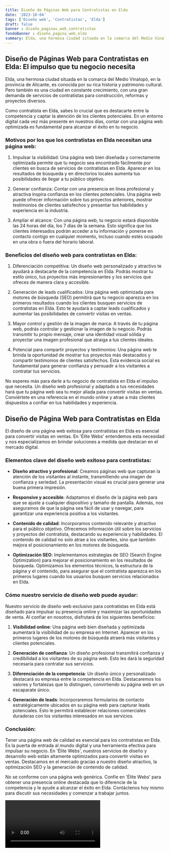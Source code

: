 ```yaml
---
title: Diseño de Páginas Web para Contratistas en Elda
date: '2023-10-04'
tags: ['Diseño web', 'Contratistas', 'Elda']
draft: false
banner : diseño_paginas_web_contratistas
fondoBanner : diseño_pagina_web_elda
summary: Elda, una hermosa ciudad situada en la comarca del Medio Vinalopó, en la provincia de Alicante, es conocida por su rica historia y patrimonio cultural. Pero también es una ciudad en constante crecimiento, con una gran demanda de servicios de contratistas para construcción, reformas y proyectos diversos.
---
```


## Diseño de Páginas Web para Contratistas en Elda: El impulso que tu negocio necesita

Elda, una hermosa ciudad situada en la comarca del Medio Vinalopó, en la provincia de Alicante, es conocida por su rica historia y patrimonio cultural. Pero también es una ciudad en constante crecimiento, con una gran demanda de servicios de contratistas para construcción, reformas y proyectos diversos.

Como contratista en Elda, sabes lo crucial que es destacarte entre la competencia y captar la atención de los clientes potenciales. En un entorno digital cada vez más presente en nuestros días, contar con una página web optimizada es fundamental para alcanzar el éxito en tu negocio.

### Motivos por los que los contratistas en Elda necesitan una página web:

1. Impulsar la visibilidad: Una página web bien diseñada y correctamente optimizada permite que tu negocio sea encontrado fácilmente por clientes en busca de servicios de contratistas en Elda. Aparecer en los resultados de búsqueda y en directorios locales aumenta tus posibilidades de llegar a tu público objetivo.

2. Generar confianza: Contar con una presencia en línea profesional y atractiva inspira confianza en los clientes potenciales. Una página web puede ofrecer información sobre tus proyectos anteriores, mostrar testimonios de clientes satisfechos y presentar tus habilidades y experiencia en la industria.

3. Ampliar el alcance: Con una página web, tu negocio estará disponible las 24 horas del día, los 7 días de la semana. Esto significa que los clientes interesados podrán acceder a tu información y ponerse en contacto contigo en cualquier momento, incluso cuando estés ocupado en una obra o fuera del horario laboral.

### Beneficios del diseño web para contratistas en Elda:

1. Diferenciación competitiva: Un diseño web personalizado y atractivo te ayudará a destacarte de la competencia en Elda. Podrás mostrar tu estilo único, tus proyectos más impresionantes y los servicios que ofreces de manera clara y accesible.

2. Generación de leads cualificados: Una página web optimizada para motores de búsqueda (SEO) permitirá que tu negocio aparezca en los primeros resultados cuando los clientes busquen servicios de contratistas en Elda. Esto te ayudará a captar leads cualificados y aumentar las posibilidades de convertir visitas en ventas.

3. Mayor control y gestión de la imagen de marca: A través de tu página web, podrás controlar y gestionar la imagen de tu negocio. Podrás transmitir tu propio mensaje, crear una identidad visual sólida y proyectar una imagen profesional que atraiga a tus clientes ideales.

4. Potencial para compartir proyectos y testimonios: Una página web te brinda la oportunidad de mostrar tus proyectos más destacados y compartir testimonios de clientes satisfechos. Esta evidencia social es fundamental para generar confianza y persuadir a los visitantes a contratar tus servicios.

No esperes más para darle a tu negocio de contratista en Elda el impulso que necesita. Un diseño web profesional y adaptado a tus necesidades hará que tu página web sea tu mejor aliada para convertir visitas en ventas. Conviértete en una referencia en el mundo online y atrae a más clientes dispuestos a confiar en tus habilidades y experiencia.

<GifSeo />

<Cta />

## Diseño de Página Web para Contratistas en Elda


El diseño de una página web exitosa para contratistas en Elda es esencial para convertir visitas en ventas. En 'Élite Webs' entendemos esta necesidad y nos especializamos en brindar soluciones a medida que destacan en el mercado digital.

### Elementos clave del diseño web exitoso para contratistas:

- **Diseño atractivo y profesional**: Creamos páginas web que capturan la atención de los visitantes al instante, transmitiendo una imagen de confianza y seriedad. La presentación visual es crucial para generar una buena primera impresión.

- **Responsive y accesible**: Adaptamos el diseño de la página web para que se ajuste a cualquier dispositivo y tamaño de pantalla. Además, nos aseguramos de que la página sea fácil de usar y navegar, para garantizar una experiencia positiva a los visitantes.

- **Contenido de calidad**: Incorporamos contenido relevante y atractivo para el público objetivo. Ofrecemos información útil sobre los servicios y proyectos del contratista, destacando su experiencia y habilidades. El contenido de calidad no solo atrae a los visitantes, sino que también mejora el posicionamiento en los motores de búsqueda.

- **Optimización SEO**: Implementamos estrategias de SEO (Search Engine Optimization) para mejorar el posicionamiento en los resultados de búsqueda. Optimizamos los elementos técnicos, la estructura de la página y el contenido, para asegurar que el contratista aparezca en los primeros lugares cuando los usuarios busquen servicios relacionados en Elda.

### Cómo nuestro servicio de diseño web puede ayudar:

Nuestro servicio de diseño web exclusivo para contratistas en Elda está diseñado para impulsar su presencia online y maximizar las oportunidades de venta. Al confiar en nosotros, disfrutará de los siguientes beneficios:

1. **Visibilidad online**: Una página web bien diseñada y optimizada aumentará la visibilidad de su empresa en Internet. Aparecer en los primeros lugares de los motores de búsqueda atraerá más visitantes y clientes potenciales.

2. **Generación de confianza**: Un diseño profesional transmitirá confianza y credibilidad a los visitantes de su página web. Esto les dará la seguridad necesaria para contratar sus servicios.

3. **Diferenciación de la competencia**: Un diseño único y personalizado destacará su empresa entre la competencia en Elda. Destacaremos los valores y fortalezas que lo distinguen, convirtiendo su página web en un escaparate único.

4. **Generación de leads**: Incorporaremos formularios de contacto estratégicamente ubicados en su página web para capturar leads potenciales. Esto le permitirá establecer relaciones comerciales duraderas con los visitantes interesados en sus servicios.

### Conclusión:

Tener una página web de calidad es esencial para los contratistas en Elda. Es la puerta de entrada al mundo digital y una herramienta efectiva para impulsar su negocio. En 'Élite Webs', nuestros servicios de diseño y desarrollo web están altamente optimizados para convertir visitas en ventas. Destacamos en el mercado gracias a nuestro diseño atractivo, la optimización SEO y la generación de contenido de calidad.

No se conforme con una página web genérica. Confíe en 'Élite Webs' para obtener una presencia online destacada que lo diferencie de la competencia y le ayude a alcanzar el éxito en Elda. Contáctenos hoy mismo para discutir sus necesidades y comenzar a trabajar juntos.

<Video />

<CtaBot job='Contratistas' city='Elda'/>

<Gmaps query='Elda+españa+maps' />